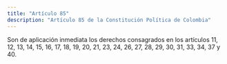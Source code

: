 ```yaml
---
title: "Artículo 85"
description: "Artículo 85 de la Constitución Política de Colombia"
---
```


Son de aplicación inmediata los derechos consagrados en los artículos 11, 12, 13, 14, 15, 16, 17, 18, 19, 20, 21, 23, 24, 26, 27, 28, 29, 30, 31, 33, 34, 37 y 40.

